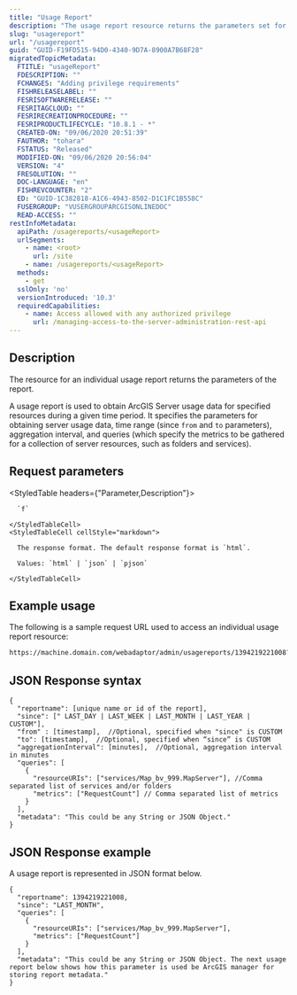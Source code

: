 ```yaml
---
title: "Usage Report"
description: "The usage report resource returns the parameters set for a specific usage report."
slug: "usagereport"
url: "/usagereport"
guid: "GUID-F19FD515-94D0-4340-9D7A-8900A7B68F28"
migratedTopicMetadata:
  FTITLE: "usageReport"
  FDESCRIPTION: ""
  FCHANGES: "Adding privilege requirements"
  FISHRELEASELABEL: ""
  FESRISOFTWARERELEASE: ""
  FESRITAGCLOUD: ""
  FESRIRECREATIONPROCEDURE: ""
  FESRIPRODUCTLIFECYCLE: "10.8.1 - *"
  CREATED-ON: "09/06/2020 20:51:39"
  FAUTHOR: "tohara"
  FSTATUS: "Released"
  MODIFIED-ON: "09/06/2020 20:56:04"
  VERSION: "4"
  FRESOLUTION: ""
  DOC-LANGUAGE: "en"
  FISHREVCOUNTER: "2"
  ED: "GUID-1C382818-A1C6-4943-8502-D1C1FC1B558C"
  FUSERGROUP: "VUSERGROUPARCGISONLINEDOC"
  READ-ACCESS: ""
restInfoMetadata:
  apiPath: /usagereports/<usageReport>
  urlSegments:
    - name: <root>
      url: /site
    - name: /usagereports/<usageReport>
  methods:
    - get
  sslOnly: 'no'
  versionIntroduced: '10.3'
  requiredCapabilities:
    - name: Access allowed with any authorized privilege
      url: /managing-access-to-the-server-administration-rest-api
---
```


## Description

The resource for an individual usage report returns the parameters of the report.

A usage report is used to obtain ArcGIS Server usage data for specified resources during a given time period. It specifies the parameters for obtaining server usage data, time range (since `from` and `to` parameters), aggregation interval, and queries (which specify the metrics to be gathered for a collection of server resources, such as folders and services).


##  Request parameters

<StyledTable headers={"Parameter,Description"}>
  <StyledTableRow>
    <StyledTableCell cellStyle="markdown">

      `f` 

    </StyledTableCell>
    <StyledTableCell cellStyle="markdown">

      The response format. The default response format is `html`.

      Values: `html` | `json` | `pjson`

    </StyledTableCell>
  </StyledTableRow>
</StyledTable>


## Example usage

The following is a sample request URL used to access an individual usage report resource:

```markdown
https://machine.domain.com/webadaptor/admin/usagereports/1394219221008?f=pjson
```

## JSON Response syntax

```other
{
  "reportname": [unique name or id of the report],
  "since": [" LAST_DAY | LAST_WEEK | LAST_MONTH | LAST_YEAR | CUSTOM"],
  "from" : [timestamp],  //Optional, specified when "since" is CUSTOM
  "to": [timestamp],  //Optional, specified when “since” is CUSTOM
  "aggregationInterval": [minutes],  //Optional, aggregation interval in minutes
  "queries": [
    {
      "resourceURIs": ["services/Map_bv_999.MapServer"], //Comma separated list of services and/or folders
      "metrics": ["RequestCount"] // Comma separated list of metrics
    }
  ],
  "metadata": "This could be any String or JSON Object."
}
```

## JSON Response example

A usage report is represented in JSON format below.

```other
{
  "reportname": 1394219221008,
  "since": "LAST_MONTH",
  "queries": [
    {
      "resourceURIs": ["services/Map_bv_999.MapServer"],
      "metrics": ["RequestCount"]
    }
  ],
  "metadata": "This could be any String or JSON Object. The next usage report below shows how this parameter is used be ArcGIS manager for storing report metadata."
}
```